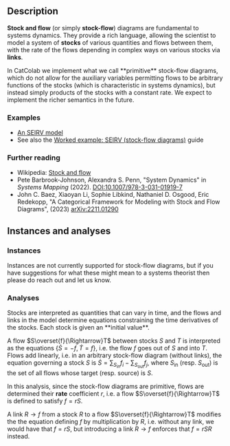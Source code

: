 
## Description

**Stock and flow** (or simply **stock-flow**) diagrams are fundamental to systems dynamics.
They provide a rich language, allowing the scientist to model a system of **stocks** of various quantities and flows between them, with the rate of the flows depending in complex ways on various stocks via **links**.

<Warning>
In CatColab we implement what we call **primitive** stock-flow diagrams, which do not allow for the auxiliary variables permitting flows to be arbitrary functions of the stocks (which is characteristic in systems dynamics), but instead simply products of the stocks with a constant rate.
We expect to implement the richer semantics in the future.
</Warning>


### Examples

- [An SEIRV model](https://catcolab.org/model/0195001d-3c7d-7cb3-9019-2f411cfa2663)
- See also the <A href="/help/guides/seirv">Worked example: SEIRV (stock-flow diagrams)</A> guide


### Further reading

- Wikipedia: [Stock and flow](https://en.wikipedia.org/wiki/Stock_and_flow)
- Pete Barbrook-Johnson, Alexandra S. Penn, "System Dynamics" in *Systems Mapping* (2022). [DOI:10.1007/978-3-031-01919-7](https://doi.org/10.1007/978-3-031-01919-7)
- John C. Baez, Xiaoyan Li, Sophie Libkind, Nathaniel D. Osgood, Eric Redekopp, "A Categorical Framework for Modeling with Stock and Flow Diagrams", (2023) [arXiv:2211.01290](https://arxiv.org/abs/2211.01290)


## Instances and analyses

### Instances

<Question>
Instances are not currently supported for stock-flow diagrams, but if you have suggestions for what these might mean to a systems theorist then please do reach out and let us know.
</Question>


### Analyses

<HelpAnalysisById theory={props.theory} analysisId="diagram"/>

<HelpAnalysisById theory={props.theory} analysisId="mass-action">
Stocks are interpreted as quantities that can vary in time, and the flows and links in the model determine equations constraining the time derivatives of the stocks.
Each stock is given an **initial value**.

A flow $S\overset{f}{\Rightarrow}T$ between stocks $S$ and $T$ is interpreted as the equations $\{\dot{S}=-f,\dot{T}=f\}$, i.e. the flow $f$ goes out of $S$ and into $T$.
Flows add linearly, i.e. in an arbitrary stock-flow diagram (without links), the equation governing a stock $S$ is $\dot{S}=\sum_{S_\text{in}}f_i - \sum_{S_\text{out}}f_j$, where $S_\text{in}$ (resp. $S_\text{out}$) is the set of all flows whose target (resp. source) is $S$.

In this analysis, since the stock-flow diagrams are primitive, flows are determined their **rate** coefficient $r$, i.e. a flow $S\overset{f}{\Rightarrow}T$ is defined to satisfy $f=rS$.

A link $R\to f$ from a stock $R$ to a flow $S\overset{f}{\Rightarrow}T$ modifies the the equation defining $f$ by multiplication by $R$, i.e. without any link, we would have that $f=rS$, but introducing a link $R\to f$ enforces that $f=rSR$ instead.
</HelpAnalysisById>
